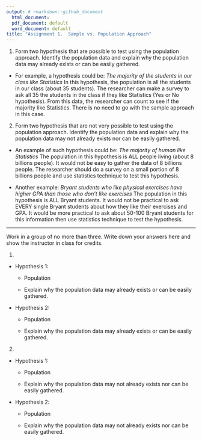 ```yaml
---
output: # rmarkdown::github_document
  html_document:
  pdf_document: default
  word_document: default
title: "Assignment 1.  Sample vs. Population Approach" 
---
```


1. Form two hypothesis that are possible to test using the population approach. Identify the population data and explain why the population data may already exists or can be easily gathered. 

- For example, a hypothesis could be: *The majority of the students in our class like Statistics* In this hypothesis, the population is all the students in our class (about 35 students). The researcher can make a survey to ask all 35 the students in the class if they like Statistics (Yes or No hypothesis).  From this data, the researcher can count to see if the majority like Statistics. There is no need to go with the sample approach in this case. 

2. Form two hypothesis that are not very possible to test using the population approach. Identify the population data and explain why the population data may not already exists nor can be easily gathered. 

- An example of such hypothesis could be: *The majority of human like Statistics* The population in this hypothesis is ALL people living (about 8 billions people). It would not be easy to gather the data of 8 billions people.  The researcher should do a survey on a small portion of 8 billions people and use statistics technique to test this hypothesis. 

- Another example: *Bryant students who like physical exercises have higher GPA than those who don't like exercises * The population in this hypothesis is ALL Bryant students. It would not be practical to ask EVERY single Bryant students about how they like their exercises and GPA.  It would be more practical to ask about 50-100 Bryant students for this information then use statistics technique to test the hypothesis. 


---

Work in a group of no more than three. Write down your answers here and show the instructor in class for credits. 

1. 

- Hypothesis 1: 

  - Population
  
  
  
  - Explain why the population data may already exists or can be easily gathered. 
  
- Hypothesis 2: 

  - Population
  
  - Explain why the population data may already exists or can be easily gathered. 
  
2. 

- Hypothesis 1: 

  - Population
  
  - Explain why the population data may not already exists nor can be easily gathered. 
  
- Hypothesis 2: 

  - Population
  
  - Explain why the population data may not already exists nor can be easily gathered. 
